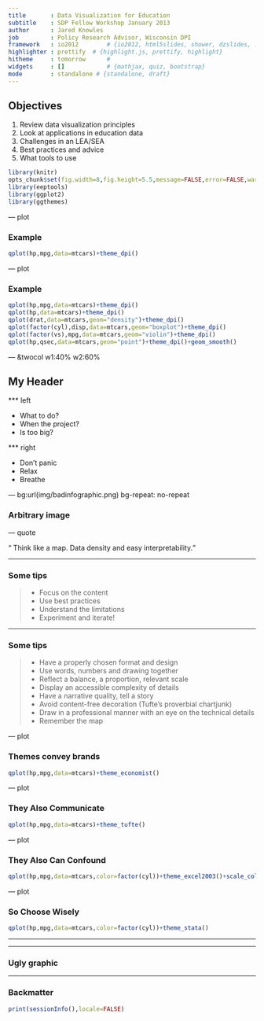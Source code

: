```yaml
---
title       : Data Visualization for Education
subtitle    : SDP Fellow Workshop January 2013
author      : Jared Knowles
job         : Policy Research Advisor, Wisconsin DPI
framework   : io2012        # {io2012, html5slides, shower, dzslides, ...}
highlighter : prettify  # {highlight.js, prettify, highlight}
hitheme     : tomorrow      # 
widgets     : []            # {mathjax, quiz, bootstrap}
mode        : standalone # {standalone, draft}
---
```


## Objectives

1. Review data visualization principles
2. Look at applications in education data
3. Challenges in an LEA/SEA
4. Best practices and advice
5. What tools to use

```r
library(knitr)
opts_chunk$set(fig.width=8,fig.height=5.5,message=FALSE,error=FALSE,warning=FALSE,echo=TRUE,dev="svg",comment=NA)
library(eeptools)
library(ggplot2)
library(ggthemes)
```

--- plot

### Example

```r
qplot(hp,mpg,data=mtcars)+theme_dpi()
```

--- plot

### Example

```r
qplot(hp,mpg,data=mtcars)+theme_dpi()
qplot(hp,data=mtcars)+theme_dpi()
qplot(drat,data=mtcars,geom="density")+theme_dpi()
qplot(factor(cyl),disp,data=mtcars,geom="boxplot")+theme_dpi()
qplot(factor(vs),mpg,data=mtcars,geom="violin")+theme_dpi()
qplot(hp,qsec,data=mtcars,geom="point")+theme_dpi()+geom_smooth()
```

--- &twocol w1:40% w2:60%

## My Header

*** left

- What to do?
- When the project?
- Is too big?

*** right

- Don't panic
- Relax
- Breathe

--- bg:url(img/badinfographic.png) bg-repeat: no-repeat

### Arbitrary image

--- quote

<p><q> Think like a <span class = 'red'>map</span>. Data density and easy interpretability.</q></p>

---

### Some tips

>- Focus on the content
>- Use best practices
>- Understand the limitations
>- Experiment and iterate!

---

### Some tips

>- Have a properly chosen format and design 
>- Use words, numbers and drawing together
>- Reflect a balance, a proportion, relevant scale
>- Display an accessible complexity of details
>- Have a narrative quality, tell a story
>- Avoid content-free decoration (Tufte's proverbial chartjunk)
>- Draw in a professional manner with an eye on the technical details
>- Remember the map

--- plot

### Themes convey brands


```r
qplot(hp,mpg,data=mtcars)+theme_economist()
```

--- plot

### They Also Communicate


```r
qplot(hp,mpg,data=mtcars)+theme_tufte()
```


--- plot

### They Also Can Confound


```r
qplot(hp,mpg,data=mtcars,color=factor(cyl))+theme_excel2003()+scale_color_excel2003()
```


--- plot

### So Choose Wisely


```r
qplot(hp,mpg,data=mtcars,color=factor(cyl))+theme_stata()
```

---

---

### Ugly graphic

<script>
    function init() {

      var canvas = document.getElementById("canvas");
      var ctx = canvas.getContext("2d");

      draw(ctx);
    }

    function draw(ctx) {

      var gradient;

      // layer1/Path
      ctx.save();
      ctx.beginPath();
      ctx.moveTo(0.5, 0.0);
      ctx.lineTo(0.5, 423.0);
      ctx.stroke();

      // layer1/Path
      ctx.beginPath();
      ctx.moveTo(0.0, 423.5);
      ctx.lineTo(477.0, 423.5);
      ctx.stroke();

      // layer1/This is silly
      ctx.font = "36.0px 'Nyala'";
      ctx.fillText("This gradient is silly", 62.1, 93.3);

      // layer1/Path
      ctx.beginPath();
      ctx.moveTo(472.0, 317.0);
      ctx.lineTo(62.0, 317.0);
      ctx.lineTo(62.0, 175.0);
      ctx.lineTo(472.0, 175.0);
      ctx.lineTo(472.0, 317.0);
      ctx.closePath();
      gradient = ctx.createRadialGradient(267.0, 246.0, 0.0, 267.0, 246.0, 153.4);
      gradient.addColorStop(0.50, "rgb(255, 255, 255)");
      gradient.addColorStop(0.65, "rgb(255, 169, 171)");
      gradient.addColorStop(1.00, "rgb(255, 83, 88)");
      ctx.fillStyle = gradient;
      ctx.fill();
      ctx.restore();
    }
</script>

<body onload="init()">
   <canvas id="canvas" width="477" height="424"></canvas>
</body>

---

### Backmatter

```r
print(sessionInfo(),locale=FALSE)
```